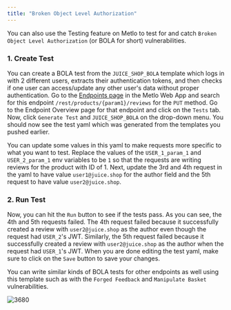 ```yaml
---
title: "Broken Object Level Authorization"
---
```


You can also use the Testing feature on Metlo to test for and catch `Broken Object Level Authorization` (or BOLA for short) vulnerabilities.

### 1. Create Test

You can create a BOLA test from the `JUICE_SHOP_BOLA` template which logs in with 2 different users, extracts their authentication tokens, and then checks if one user can access/update any other user's data without proper authentication. Go to the [Endpoints page](https://app.metlo.com/endpoints) in the Metlo Web App and search for this endpoint `/rest/products/{param1}/reviews` for the `PUT` method. Go to the Endpoint Overview page for that endpoint and click on the `Tests` tab. Now, click `Generate Test` and `JUICE_SHOP_BOLA` on the drop-down menu. You should now see the test yaml which was generated from the templates you pushed earlier.

You can update some values in this yaml to make requests more specific to what you want to test. Replace the values of the `USER_1_param_1` and `USER_2_param_1` env variables to be `1` so that the requests are writing reviews for the product with ID of 1. Next, update the 3rd and 4th request in the yaml to have value `user1@juice.shop` for the author field and the 5th request to have value `user2@juice.shop`.

### 2. Run Test

Now, you can hit the `Run` button to see if the tests pass. As you can see, the 4th and 5th requests failed. The 4th request failed because it successfully created a review with `user2@juice.shop` as the author even though the request had `USER_2`'s JWT. Similarly, the 5th request failed because it successfully created a review with `user2@juice.shop` as the author when the request had `USER_1`'s JWT. When you are done editing the test yaml, make sure to click on the `Save` button to save your changes.

You can write similar kinds of BOLA tests for other endpoints as well using this template such as with the `Forged Feedback` and `Manipulate Basket` vulnerabilities.

![3680](/images/608d5a0-Screen_Shot_2023-01-28_at_4.34.11_PM.png "Screen Shot 2023-01-28 at 4.34.11 PM.png")
